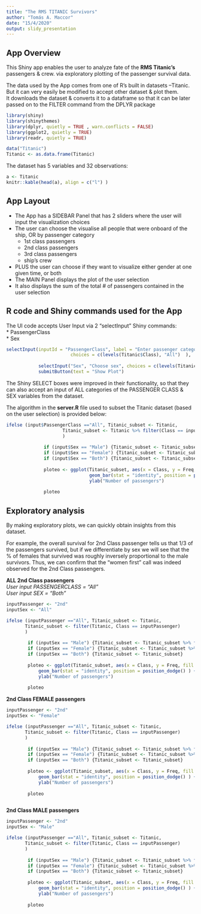 ```yaml
---
title: "The RMS TITANIC Survivors"
author: "Tomás A. Maccor"
date: "15/4/2020"
output: slidy_presentation
---
```



## App Overview

This Shiny app enables the user to analyze fate of the **RMS Titanic's** passengers & crew.
via exploratory plotting of the passenger survival data.   
  
The data used by the App comes from one of R's built in datasets  --Titanic.\  
But it can very easily be modified to accept other dataset & plot them.\  
\    
It downloads the dataset & converts it to a dataframe so that it can be later passed on to the FILTER command from the DPLYR package


```r
library(shiny)
library(shinythemes)
library(dplyr, quietly = TRUE , warn.conflicts = FALSE)
library(ggplot2, quietly = TRUE)
library(readr, quietly = TRUE)

data("Titanic")
Titanic <- as.data.frame(Titanic)

```

The dataset has 5 variables and 32 observations:

```r
a <- Titanic
knitr::kable(head(a), align = c("l") )
```

\break


## App Layout


* The App has a SIDEBAR Panel that has 2 sliders where the user will input the visualization choices
* The user can choose the visualise all people that were onboard of the ship, OR by passenger category
    + 1st class passengers
    + 2nd class passengers
    + 3rd class passengers
    + ship's crew
* PLUS the user can choose if they want to visualize either gender at one given time, or both
\  
* The MAIN Panel displays the plot of the user selection
* It also displays the sum of the total # of passengers contained in the user selection

\break

## R code and Shiny commands used for the App

The UI code accepts User Input via 2 "selectInput" Shiny commands:   
* PassengerClass    
* Sex

```r
selectInput(inputId = "PassengerClass", label = "Enter passenger category",
                        choices = c(levels(Titanic$Class), "All")  ),
                        
            selectInput("Sex", "Choose sex", choices = c(levels(Titanic$Sex), "Both")   ),
            submitButton(text = "Show Plot")
```

The Shiny SELECT boxes were improved in their functionality, so that they can also accept an input of ALL categories of the PASSENGER CLASS & SEX variables from the dataset.
\  
\  

The algorithm in the **server.R** file used to subset the Titanic dataset (based on the user selection) is provided below:

```r

ifelse (input$PassengerClass =="All", Titanic_subset <- Titanic, 
                     Titanic_subset <- Titanic %>% filter(Class == input$PassengerClass)
                     )
              
              if (input$Sex == "Male") {Titanic_subset <- Titanic_subset %>% filter(Sex == "Male")}
              if (input$Sex == "Female") {Titanic_subset <- Titanic_subset %>% filter(Sex == "Female")}
              if (input$Sex == "Both") {Titanic_subset <- Titanic_subset}
              
              ploteo <- ggplot(Titanic_subset, aes(x = Class, y = Freq, fill = Survived ) ) + 
                               geom_bar(stat = "identity", position = position_dodge() ) +
                               ylab("Number of passengers")
                              
              ploteo


```


## Exploratory analysis

By making exploratory plots, we can quickly obtain insights from this dataset.     
    
For example, the overall survival for 2nd Class passenger tells us that 1/3 of the passengers survived, but if we differentiate by sex we will see that the % of females that survived was roughly inversely proportional to the male survivors. Thus, we can confirm that the "women first" call was indeed observed for the 2nd Class passengers.      

**ALL 2nd Class passengers**  
*User input PASSENGERCLASS = "All"*   
*User input SEX = "Both"*

```r

inputPassenger <- "2nd"
inputSex <- "All"

ifelse (inputPassenger =="All", Titanic_subset <- Titanic, 
       Titanic_subset <- filter(Titanic, Class == inputPassenger)
       )
       
        if (inputSex == "Male") {Titanic_subset <- Titanic_subset %>% filter(Sex == "Male")}
        if (inputSex == "Female") {Titanic_subset <- Titanic_subset %>% filter(Sex == "Female")}
        if (inputSex == "Both") {Titanic_subset <- Titanic_subset}
        
        ploteo <- ggplot(Titanic_subset, aes(x = Class, y = Freq, fill = Survived ) ) + 
            geom_bar(stat = "identity", position = position_dodge() ) +
            ylab("Number of passengers")
        
        ploteo
```

**2nd Class FEMALE passengers**

```r
inputPassenger <- "2nd"
inputSex <- "Female"

ifelse (inputPassenger =="All", Titanic_subset <- Titanic, 
       Titanic_subset <- filter(Titanic, Class == inputPassenger)
       )
       
        if (inputSex == "Male") {Titanic_subset <- Titanic_subset %>% filter(Sex == "Male")}
        if (inputSex == "Female") {Titanic_subset <- Titanic_subset %>% filter(Sex == "Female")}
        if (inputSex == "Both") {Titanic_subset <- Titanic_subset}
        
        ploteo <- ggplot(Titanic_subset, aes(x = Class, y = Freq, fill = Survived ) ) + 
            geom_bar(stat = "identity", position = position_dodge() ) +
            ylab("Number of passengers")
        
        ploteo



```


**2nd Class MALE passengers**

```r
inputPassenger <- "2nd"
inputSex <- "Male"

ifelse (inputPassenger =="All", Titanic_subset <- Titanic, 
       Titanic_subset <- filter(Titanic, Class == inputPassenger)
       )
       
        if (inputSex == "Male") {Titanic_subset <- Titanic_subset %>% filter(Sex == "Male")}
        if (inputSex == "Female") {Titanic_subset <- Titanic_subset %>% filter(Sex == "Female")}
        if (inputSex == "Both") {Titanic_subset <- Titanic_subset}
        
        ploteo <- ggplot(Titanic_subset, aes(x = Class, y = Freq, fill = Survived ) ) + 
            geom_bar(stat = "identity", position = position_dodge() ) +
            ylab("Number of passengers")
        
        ploteo



```

